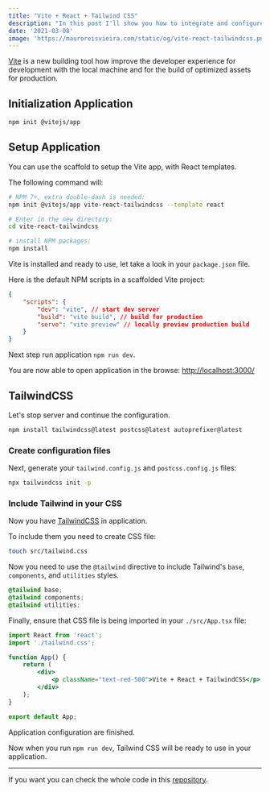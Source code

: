 ```yaml
---
title: "Vite + React + Tailwind CSS"
description: "In this post I'll show you how to integrate and configure TailwindCSS in a Vite + React project."
date: '2021-03-08'
image: 'https://mauroreisvieira.com/static/og/vite-react-tailwindcss.png'
---
```


[Vite](https://vitejs.dev/) is a new building tool how improve the developer experience for development with the local machine and for the build of optimized assets for production.

## Initialization Application

```bash
npm init @vitejs/app
```

## Setup Application

You can use the scaffold to setup the Vite app, with React templates.

The following command will:

```bash
# NPM 7+, extra double-dash is needed:
npm init @vitejs/app vite-react-tailwindcss --template react

# Enter in the new directory:
cd vite-react-tailwindcss

# install NPM packages:
npm install
```

Vite is installed and ready to use, let take a look in your `package.json` file.

Here is the default NPM scripts in a scaffolded Vite project:

```json
{
    "scripts": {
        "dev": "vite", // start dev server
        "build": "vite build", // build for production
        "serve": "vite preview" // locally preview production build
    }
}
```

Next step run application `npm run dev`.

You are now able to open application in the browse: [http://localhost:3000/](http://localhost:3000/)

## TailwindCSS

Let's stop server and continue the configuration.

```bash
npm install tailwindcss@latest postcss@latest autoprefixer@latest
```

### Create configuration files

Next, generate your `tailwind.config.js` and `postcss.config.js` files:

```bash
npx tailwindcss init -p
```

### Include Tailwind in your CSS

Now you have [TailwindCSS](tailwindcss.com) in application.

To include them you need to create CSS file:

```bash
touch src/tailwind.css
```

Now you need to use the `@tailwind` directive to include Tailwind's `base`, `components`, and `utilities` styles.

```css
@tailwind base;
@tailwind components;
@tailwind utilities;
```

Finally, ensure that CSS file is being imported in your `./src/App.tsx` file:

```jsx
import React from 'react';
import './tailwind.css';

function App() {
    return (
        <div>
            <p className="text-red-500">Vite + React + TailwindCSS</p>
        </div>
    );
}

export default App;
```

Application configuration are finished.

Now when you run `npm run dev`, Tailwind CSS will be ready to use in your application.

---

If you want you can check the whole code in this [repository](https://github.com/mauroreisvieira/vite-react-tailwindcss).
